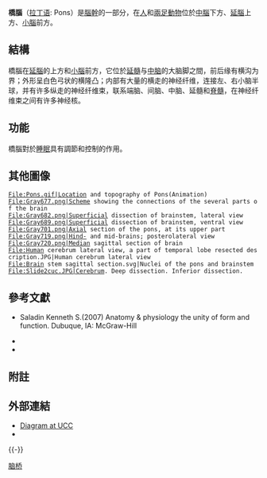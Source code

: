 {{Infobox brain
| Name            = 橋腦
| Image           = Brain bulbar region.svg
| Caption         = Pons in the brainstem
| Image2          = Gray679.png
| Caption2        = [[Terms_for_anatomical_location|Anteroinferior view]] of the [[medulla_oblongata|medulla oblongata]] and pons
| IsPartOf        = [[腦幹|腦幹]]
| Components      =
| Artery          = {{le|腦橋動脈|pontine arteries}}
| Vein            = 橫腦橋靜脈和外腦橋靜脈
| Latin           = Pons
<!--
| GraySubject     = 187
| GrayPage        = 785
| BrainInfoType   = hier
| BrainInfoNumber = 538
| MeshName        = Pons
| MeshNumber      = A08.186.211.132.810.428.600
| NeuroLex        = Pons
| NeuroLexID      = birnlex_733
-->
}}
{{NoteAT|G1=生命科学}}

'''橋腦'''（[[拉丁语|拉丁语]]: Pons）是[[腦幹|腦幹]]的一部分，在[[人|人]]和[[兩足動物|兩足動物]]位於[[中腦|中腦]]下方、[[延腦|延腦]]上方、[[小腦|小腦]]前方。

==結構==

橋腦在[[延腦|延腦]]的上方和[[小腦|小腦]]前方，它位於[[延髓|延髓]]与[[中脑|中脑]]的大脑脚之間，前后缘有横沟为界；外形呈白色弓状的横隆凸；内部有大量的横走的神经纤维，连接左、右小脑半球，并有许多纵走的神经纤维束，联系端脑、间脑、中脑、延髓和[[脊髓|脊髓]]，在神经纤维束之间有许多神经核。

==功能==

橋腦對於[[睡眠|睡眠]]具有調節和控制的作用。

==其他圖像==
<gallery>
 File:Pons.gif|Location and topography of Pons(Animation)
 File:Gray677.png|Scheme showing the connections of the several parts of the brain
 File:Gray682.png|Superficial dissection of brainstem, lateral view
 File:Gray689.png|Superficial dissection of brainstem, ventral view
 File:Gray701.png|Axial section of the pons, at its upper part
 File:Gray719.png|Hind- and mid-brains; posterolateral view
 File:Gray720.png|Median sagittal section of brain
 File:Human cerebrum lateral view, a part of temporal lobe resected description.JPG|Human cerebrum lateral view
 File:Brain stem sagittal section.svg|Nuclei of the pons and brainstem
 File:Slide2cuc.JPG|Cerebrum. Deep dissection. Inferior dissection.

</gallery>

==參考文獻==
*{{Reflist|2}}Saladin Kenneth S.(2007) Anatomy & physiology the unity of form and function. Dubuque, IA: McGraw-Hill
*{{cite book
 |title        = Medical neuroscience
 |author       = Pritchard, TE and Alloway, D
 |publisher    = Hayes Barton Press
 |year         = 1999
 |isbn         = 978-1-59377-200-0
 |url          = http://books.google.com/books/about/Medical_neuroscience.html?id=m7Y80PcFHtsC
 |ref          = refPritchard
 |access-date  = 2015-10-22
 |archive-date = 2020-04-11
 |archive-url  = https://web.archive.org/web/20200411122625/https://books.google.com/books/about/Medical_neuroscience.html%3Fid%3Dm7Y80PcFHtsC
 |dead-url     = no
}}
*{{cite book
| title     = Comparative vertebrate neuroanatomy: evolution and adaptation
| author    = Butler, AB and Hodos, W
| publisher = Wiley-Blackwell
| year      = 2005
| isbn      = 978-0-471-21005-4
| url       = http://books.google.com/?id=3nO6ggvV1PUC&dq=%22Comparative+vertebrate+neuroanatomy:+evolution+and+adaptation%22.
|ref=refButler}}

==附註==
{{Reflist}}

==外部連結==
{{Commons category|Pons}}
* [https://web.archive.org/web/20060502144925/http://faculty.ucc.edu/biology-potter/The_Brain/sld017.htm Diagram at UCC]
* {{BrainMaps|Pons}}

{{-}}
{{人體系統與器官|state=collapsed}}
{{Nervous system}}
{{Pons}}

[[Category:脑桥|]]